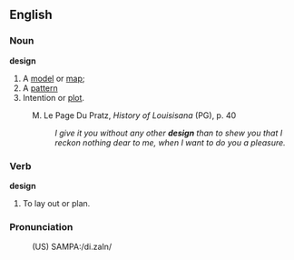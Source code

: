 ==English==
===Noun===

'''design'''
# A [[model]] or [[map]];
# A [[pattern]]
# Intention or [[plot]].
:M. Le Page Du Pratz, <i>History of Louisisana</i> (PG), p. 40
:: <i>I give it you without any other <b>design</b> than to shew you that I reckon nothing dear to me, when I want to do you a pleasure.</i>

===Verb===
'''design'''
# To lay out or plan.

===Pronunciation===
:(US) SAMPA:/di.zaIn/